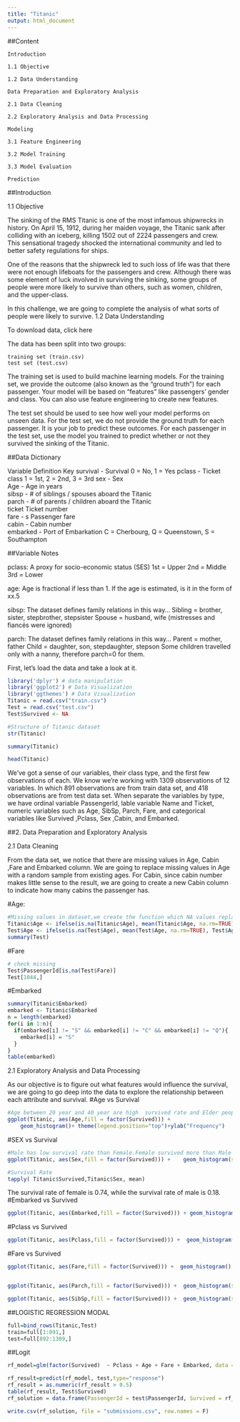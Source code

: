---
title: "Titanic"
output: html_document
---
##Content

    Introduction

    1.1 Objective

    1.2 Data Understanding

    Data Preparation and Exploratory Analysis

    2.1 Data Cleaning

    2.2 Exploratory Analysis and Data Processing

    Modeling

    3.1 Feature Engineering

    3.2 Model Training

    3.3 Model Evaluation

    Prediction
##Introduction
  
  1.1 Objective

The sinking of the RMS Titanic is one of the most infamous shipwrecks in history. On April 15, 1912, during her maiden voyage, the Titanic sank after colliding with an iceberg, killing 1502 out of 2224 passengers and crew. This sensational tragedy shocked the international community and led to better safety regulations for ships.

One of the reasons that the shipwreck led to such loss of life was that there were not enough lifeboats for the passengers and crew. Although there was some element of luck involved in surviving the sinking, some groups of people were more likely to survive than others, such as women, children, and the upper-class.

In this challenge, we are going to complete the analysis of what sorts of people were likely to survive.
1.2 Data Understanding

To download data, click here

The data has been split into two groups:

    training set (train.csv)
    test set (test.csv)

The training set is used to build machine learning models. For the training set, we provide the outcome (also known as the “ground truth”) for each passenger. Your model will be based on “features” like passengers’ gender and class. You can also use feature engineering to create new features.

The test set should be used to see how well your model performs on unseen data. For the test set, we do not provide the ground truth for each passenger. It is your job to predict these outcomes. For each passenger in the test set, use the model you trained to predict whether or not they survived the sinking of the Titanic.

##Data Dictionary

Variable 	 Definition    	Key
survival 	- Survival   	    0 = No, 1 = Yes
pclass 	 -  Ticket class  	1 = 1st, 2 = 2nd, 3 = 3rd
sex     -	 Sex 	
Age 	  -   Age in years 	
sibsp   -  	# of siblings / spouses aboard the Titanic 	
parch 	-   # of parents / children aboard the Titanic 	
ticket 	   Ticket number 	
fare 	  - s  Passenger fare 	
cabin     - 	Cabin number 	
embarked  -	Port of Embarkation 	C = Cherbourg, Q = Queenstown, S = Southampton

##Variable Notes

pclass: A proxy for socio-economic status (SES) 1st = Upper 2nd = Middle 3rd = Lower

age: Age is fractional if less than 1. If the age is estimated, is it in the form of xx.5

sibsp: The dataset defines family relations in this way... Sibling = brother, sister, stepbrother, stepsister Spouse = husband, wife (mistresses and fiancés were ignored)

parch: The dataset defines family relations in this way... Parent = mother, father Child = daughter, son, stepdaughter, stepson Some children travelled only with a nanny, therefore parch=0 for them.

First, let's load the data and take a look at it.

```{r}
library('dplyr') # data manipulation
library('ggplot2') # Data Visualization
library('ggthemes') # Data Visualization
Titanic = read.csv("train.csv")
Test = read.csv("test.csv")
Test$Survived <- NA
```

```{r }
#Structure of Titanic dataset
str(Titanic)
```
```{r}
summary(Titanic)
```
```{r}
head(Titanic)
```
We've got a sense of our variables, their class type, and the first few observations of each. We know we're working with 1309 observations of 12 variables. In which 891 observations are from train data set, and 418 observations are from test data set. When separate the variables by type, we have ordinal variable PassengerId, lable variable Name and Ticket, numeric variables such as Age, SibSp, Parch, Fare, and categorical variables like Survived ,Pclass, Sex ,Cabin, and Embarked.

##2. Data Preparation and Exploratory Analysis
 
2.1 Data Cleaning

 From the data set, we notice that there are missing values in Age, Cabin ,Fare and Embarked column. We are going to replace missing values in Age with a random sample from        existing ages. For Cabin, since cabin number makes little sense to the result, we are going to create a new Cabin column to indicate how many cabins the passenger has.
 
#Age:
```{r}
#Missing values in dataset,we create the function which NA values replace by median values of ages in Train and Test dataset
Titanic$Age <- ifelse(is.na(Titanic$Age), mean(Titanic$Age, na.rm=TRUE), Titanic$Age)
Test$Age <- ifelse(is.na(Test$Age), mean(Test$Age, na.rm=TRUE), Test$Age)
summary(Test)
```
#Fare
```{r}
# check missing
Test$PassengerId[is.na(Test$Fare)]
Test[1044,]
```
#Embarked
```{r}
summary(Titanic$Embarked)
embarked <- Titanic$Embarked
n = length(embarked)
for(i in 1:n){
  if(embarked[i] != "S" && embarked[i] != "C" && embarked[i] != "Q"){
    embarked[i] = "S"
  }
}
table(embarked)
```

2.1 Exploratory Analysis and Data Processing

As our objective is to figure out what features would influence the survival, we are going to go deep into the data to explore the relationship between each attribute and survival.
#Age vs Survival
```{r}
#Age between 20 year and 40 year are high  survived rate and Elder peoples have low survival rate
ggplot(Titanic, aes(Age,fill = factor(Survived))) +
    geom_histogram()+ theme(legend.position="top")+ylab("Frequency")
```

#SEX vs Survival
```{r}
#Male has low survival rate than Female.Female survived more than Male
ggplot(Titanic, aes(Sex,fill = factor(Survived))) +    geom_histogram(stat = "count")+ylab("Frequency")
```

```{r}
#Survival Rate 
tapply( Titanic$Survived,Titanic$Sex, mean)
```
The survival rate of female is 0.74, while the survival rate of male is 0.18.
#Embarked vs Survived
```{r}
ggplot(Titanic, aes(Embarked,fill = factor(Survived))) + geom_histogram(stat = "count")
```
#Pclass vs Survived
```{r}
ggplot(Titanic, aes(Pclass,fill = factor(Survived))) +  geom_histogram(stat = "count")
```
#Fare vs Survived
```{r}
ggplot(Titanic, aes(Fare,fill = factor(Survived))) +  geom_histogram()
```
```{r}

```

```{r}
ggplot(Titanic, aes(Parch,fill = factor(Survived))) +  geom_histogram(stat = "count")
```
```{r}
ggplot(Titanic, aes(SibSp,fill = factor(Survived))) +  geom_histogram(stat = "count")
```

##LOGISTIC REGRESSION MODAL
```{r}
full=bind_rows(Titanic,Test)
train=full[1:891,]
test=full[892:1309,]

```
##Logit
```{r}
rf_model=glm(factor(Survived)  ~ Pclass + Age + Fare + Embarked, data = train ,family="binomial" )

rf_result=predict(rf_model, test,type="response")
rf_result = as.numeric(rf_result > 0.5)
table(rf_result, Test$Survived)
rf_solution = data.frame(PassengerId = test$PassengerId, Survived = rf_result)

write.csv(rf_solution, file = "submissions.csv", row.names = F)
```


